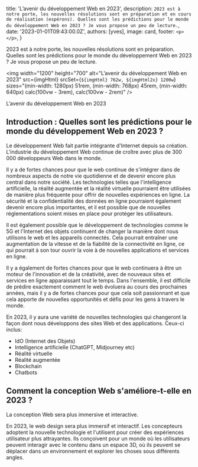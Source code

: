 
  title: 'L’avenir du développement Web en 2023',
  description: `2023 est à notre porte, les nouvelles résolutions sont en préparation et en cours de réalisation (espérons). Quelles sont les prédictions pour le monde du développement Web en 2023 ? Je vous propose un peu de lecture.`,
  date: '2023-01-01T09:43:00.0Z',
  authors: [yves],
  image: card,
  footer: `
    <p>
    </p>
  `,
}

2023 est à notre porte, les nouvelles résolutions sont en préparation. Quelles sont les prédictions pour le monde du développement Web en 2023 ? Je vous propose un peu de lecture.

<!--more-->

<img
  width="1200"
  height="700"
  alt="L’avenir du développement Web en 2023"
  src={imgHtml}
  srcSet={`${imgHtml} 762w, ${imgHtml2x} 1200w`}
  sizes="(min-width: 1280px) 51rem, (min-width: 768px) 45rem, (min-width: 640px) calc(100vw - 3rem), calc(100vw - 2rem)"
/>

L’avenir du développement Web en 2023

## Introduction : Quelles sont les prédictions pour le monde du développement Web en 2023 ?

Le développement Web fait partie intégrante d'Internet depuis sa création. L'industrie du développement Web continue de croître avec plus de 300 000 développeurs Web dans le monde.

Il y a de fortes chances pour que le web continue de s'intégrer dans de nombreux aspects de notre vie quotidienne et de devenir encore plus central dans notre société. Les technologies telles que l'intelligence artificielle, la réalité augmentée et la réalité virtuelle pourraient être utilisées de manière plus fréquente pour offrir de nouvelles expériences en ligne. La sécurité et la confidentialité des données en ligne pourraient également devenir encore plus importantes, et il est possible que de nouvelles réglementations soient mises en place pour protéger les utilisateurs.

Il est également possible que le développement de technologies comme le 5G et l'Internet des objets continuent de changer la manière dont nous utilisons le web et les appareils connectés. Cela pourrait entraîner une augmentation de la vitesse et de la fiabilité de la connectivité en ligne, ce qui pourrait à son tour ouvrir la voie à de nouvelles applications et services en ligne.

Il y a également de fortes chances pour que le web continuera à être un moteur de l'innovation et de la créativité, avec de nouveaux sites et services en ligne apparaissant tout le temps. Dans l'ensemble, il est difficile de prédire exactement comment le web évoluera au cours des prochaines années, mais il y a de fortes chances pour que cela soit passionnant et que cela apporte de nouvelles opportunités et défis pour les gens à travers le monde.

En 2023, il y aura une variété de nouvelles technologies qui changeront la façon dont nous développons des sites Web et des applications. Ceux-ci inclus:

- IdO (Internet des Objets)
- Intelligence artificielle (ChatGPT, Midjourney etc)
- Réalité virtuelle
- Réalité augmentée
- Blockchain
- Chatbots

## Comment la conception Web s'améliore-t-elle en 2023 ?

La conception Web sera plus immersive et interactive.

En 2023, le web design sera plus immersif et interactif. Les concepteurs adoptent la nouvelle technologie et l'utilisent pour créer des expériences utilisateur plus attrayantes. Ils conçoivent pour un monde où les utilisateurs peuvent interagir avec le contenu dans un espace 3D, où ils peuvent se déplacer dans un environnement et explorer les choses sous différents angles.
